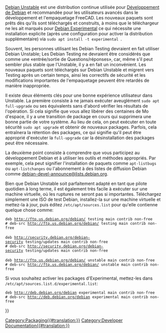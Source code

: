 <languages/>

[https://wiki.debian.org/DebianUnstable Debian Unstable] est une distribution continue utilisée pour [[Debian_development/fr|Développement de Debian]] et recommandée pour les utilisateurs avancés dans le développement et l'empaquetage FreeCAD. Les nouveaux paquets sont prêts dès qu'ils sont téléchargés et construits, à moins que le téléchargeur ne les ait marqués pour [https://wiki.debian.org/DebianExperimental Debian Experimental] ce qui nécessite une installation explicite (après une configuration pour activer la distribution supplémentaire) via <code>sudo apt install -t experimental <packagename></code>. 

Souvent, les personnes utilisant les Debian Testing devraient en fait utiliser Debian Unstable; Les Debian Testing ne devraient être considérés que comme une «entrée/sortie de Questions/réponses», car, même s'il peut sembler plus stable que l'Unstable, il y a en fait un inconvénient. Les nouveaux paquets sont téléchargés sur Debian Unstable et migrent vers Testing après un certain temps, ainsi les correctifs de sécurité et les modifications importantes de l'empaquetage peuvent être retardés de manière inappropriée.

Il existe deux éléments clés pour une bonne expérience utilisateur dans Unstable. La première consiste à ne jamais exécuter aveuglément <code>sudo apt full-upgrade</code> ou ses équivalents sans d'abord vérifier les résultats de l'opération. Si cela signifie que vous allez libérer des centaines de Mo d'espace, il y a une transition de package en cours qui supprimera une bonne partie de votre système. Au lieu de cela, on peut exécuter en toute sécurité <code>sudo apt upgrade</code> et obtenir de nouveaux packages. Parfois, cela entraînera la rétention des packages, ce qui signifie qu'il peut être approprié d'exécuter la <code>full-upgrade</code> car la désinstallation des packages peut être nécessaire.

La deuxième point consiste à comprendre que vous participez au développement Debian et à utiliser les outils et méthodes appropriés. Par exemple, cela peut signifier l'installation de paquets comme <code>apt-listbugs</code> ou <code>apt-listchanges</code> ou l'abonnement à des listes de diffusion Debian comme [https://lists.debian.org/debian-devel-announce/ debian-devel-announce@lists.debian.org].

Bien que Debian Unstable soit parfaitement adapté en tant que pilote quotidien à long terme, il est également très facile à exécuter sur une machine virtuelle, où les ruptures ne seront pas si importantes. Téléchargez simplement une ISO de test Debian, installez-la sur une machine virtuelle et mettez-la à jour, puis éditez <code>/etc/apt/sources.list</code> pour qu'elle contienne quelque chose comme:

 deb http://ftp.us.debian.org/debian/ testing main contrib non-free
 # deb-src http://ftp.us.debian.org/debian/ testing main contrib non-free
 
 deb http://security.debian.org/debian-security testing/updates main contrib non-free
 # deb-src http://security.debian.org/debian-security testing/updates main contrib non-free
 
 deb http://ftp.us.debian.org/debian/ unstable main contrib non-free
 # deb-src http://ftp.us.debian.org/debian/ unstable main contrib non-free

Si vous souhaitez activer les packages d'Experimental, mettez-les dans <code>/etc/apt/sources.list.d/experimental.list</code>:

 deb http://deb.debian.org/debian experimental main contrib non-free
 # deb-src http://deb.debian.org/debian experimental main contrib non-free

{{Userdocnavi{{#translation:}}}}
[[Category:Packaging{{#translation:}}]]
[[Category:Developer Documentation{{#translation:}}]]